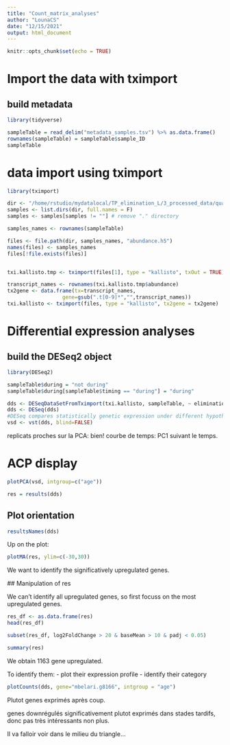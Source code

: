 ```yaml
---
title: "Count_matrix_analyses"
author: "LounaCS"
date: "12/15/2021"
output: html_document
---
```


```r
knitr::opts_chunk$set(echo = TRUE)
```

# Import the data with tximport
## build metadata


```r
library(tidyverse)

sampleTable = read_delim("metadata_samples.tsv") %>% as.data.frame()
rownames(sampleTable) = sampleTable$sample_ID
sampleTable
```

# data import using tximport

```r
library(tximport)

dir <- "/home/rstudio/mydatalocal/TP_elimination_L/3_processed_data/quantification/"
samples <- list.dirs(dir, full.names = F) 
samples <- samples[samples != ""] # remove "." directory

samples_names <- rownames(sampleTable)

files <- file.path(dir, samples_names, "abundance.h5")
names(files) <- samples_names
files[!file.exists(files)]


txi.kallisto.tmp <- tximport(files[1], type = "kallisto", txOut = TRUE)

transcript_names <- rownames(txi.kallisto.tmp$abundance)
tx2gene <- data.frame(tx=transcript_names,
                  gene=gsub(".t[0-9]*","",transcript_names))
txi.kallisto <- tximport(files, type = "kallisto", tx2gene = tx2gene)
```

# Differential expression analyses
## build the DESeq2 object



```r
library(DESeq2)

sampleTable$during = "not during"
sampleTable$during[sampleTable$timing == "during"] = "during"

dds <- DESeqDataSetFromTximport(txi.kallisto, sampleTable, ~ elimination )
dds <- DESeq(dds)
#DESeq compares statistically genetic expression under different hypothetic factors. also normalize the count matrix.
vsd <- vst(dds, blind=FALSE)
```
 
 replicats proches sur la PCA: bien!
 courbe de temps: PC1 suivant le temps.
 
# ACP display
```r
plotPCA(vsd, intgroup=c("age"))
```
 
```r
res = results(dds)
```

## Plot orientation
```r
resultsNames(dds)
```
Up on the plot: 

```r
plotMA(res, ylim=c(-30,30))
```
 We want to identify the significatively upregulated genes.
 
 
 ## Manipulation of res
 
 We can't identify all upregulated genes, so first focuss on the most upregulated genes.
```r
res_df <- as.data.frame(res)
head(res_df)
```
 
```r
subset(res_df, log2FoldChange > 20 & baseMean > 10 & padj < 0.05)
```

```r
summary(res)
```

We obtain 1163 gene upregulated.

To identify them:
 - plot their expression profile
 - identify their category

```r
plotCounts(dds, gene="mbelari.g8166", intgroup = "age")
```

Plutot genes exprimés après coup. 

genes downrégulés significativement plutot exprimés dans stades tardifs, donc pas très intéressants non plus.

Il va falloir voir dans le milieu du triangle…